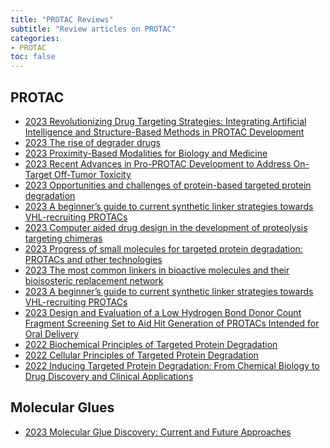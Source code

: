 ```yaml
---
title: "PROTAC Reviews"
subtitle: "Review articles on PROTAC"
categories:
- PROTAC
toc: false
---
```


## PROTAC

* [2023 Revolutionizing Drug Targeting Strategies: Integrating Artificial Intelligence and Structure-Based Methods in PROTAC Development](https://doi.org/10.3390/ph16121649){target="_blank"}
* [2023 The rise of degrader drugs](https://doi.org/10.1016/j.chembiol.2023.06.020){target="_blank"}
* [2023 Proximity-Based Modalities for Biology and Medicine](https://doi.org/10.1021/acscentsci.3c00395){target="_blank"}
* [2023 Recent Advances in Pro-PROTAC Development to Address On-Target Off-Tumor Toxicity](https://doi.org/10.1021/acs.jmedchem.3c00302){target="_blank"}
* [2023 Opportunities and challenges of protein-based targeted protein degradation](https://doi.org/10.1039/D3SC02361C){target="_blank"}
* [2023 A beginner’s guide to current synthetic linker strategies towards VHL-recruiting PROTACs](https://doi.org/10.1016/j.bmc.2023.117334){target="_blank"}
* [2023 Computer aided drug design in the development of proteolysis targeting chimeras](https://doi.org/10.1016/j.csbj.2023.02.042){target="_blank"}
* [2023 Progress of small molecules for targeted protein degradation: PROTACs and other technologies](https://doi.org/10.1002/ddr.22026){target="_blank"}
* [2023 The most common linkers in bioactive molecules and their bioisosteric replacement network](https://doi.org/10.1016/j.bmc.2023.117194){target="_blank"}
* [2023 A beginner’s guide to current synthetic linker strategies towards VHL-recruiting PROTACs](https://doi.org/10.1016/j.bmc.2023.117334){target="_blank"}
* [2023 Design and Evaluation of a Low Hydrogen Bond Donor Count Fragment Screening Set to Aid Hit Generation of PROTACs Intended for Oral Delivery](https://doi.org/10.1021/acs.jmedchem.3c00493){target="_blank"}
* [2022 Biochemical Principles of Targeted Protein Degradation](https://doi.org/10.1002/9781119774198.ch10){target="_blank"}
* [2022 Cellular Principles of Targeted Protein Degradation](https://doi.org/10.1002/9783527836208.ch2){target="_blank"}
* [2022 Inducing Targeted Protein Degradation: From Chemical Biology to Drug Discovery and Clinical Applications](10.1002/9783527836208){target="_blank"}

## Molecular Glues

* [2023 Molecular Glue Discovery: Current and Future Approaches](https://doi.org/10.1021/acs.jmedchem.3c00449){target="_blank"}


